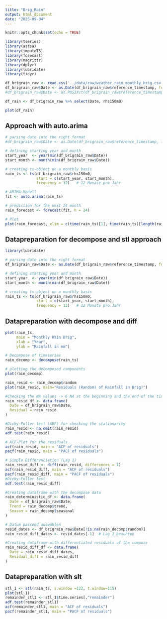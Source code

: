 ```yaml
---
title: "Brig_Rain"
output: html_document
date: "2025-09-04"
---
```


```r
knitr::opts_chunk$set(echo = TRUE)
```

```r
library(tseries)
library(astsa)
library(imputeTS)
library(forecast)
library(magrittr)
library(dplyr)
library(lubridate)
library(tidyr)
```


```r
df_brigrain_raw <- read.csv('../data/raw/weather_rain_monthly_brig.csv', header=TRUE, sep=';', na.strings='-')
df_brigrain_raw$Date <- as.Date(df_brigrain_raw$reference_timestamp, format = "%d.%m.%Y")
#df_brigrain_raw$Date <- as.POSIXct(df_brigrain_raw$reference_timestamp, format = "%d.%m.%Y %H:%M")

df_rain <- df_brigrain_raw %>% select(Date, rhs150m0)
```

```r
plot(df_rain)
```

## Approach with auto.arima

```r
# parsing date into the right format
#df_brigrain_raw$Date <- as.Date(df_brigrain_raw$reference_timestamp, format = "%d.%m.%Y")

# defining starting year and month
start_year  <- year(min(df_brigrain_raw$Date))
start_month <- month(min(df_brigrain_raw$Date))

# creating ts-object on a monthly basis
rain_ts <- ts(df_brigrain_raw$rhs150m0,
              start = c(start_year, start_month),
              frequency = 12)   # 12 Monate pro Jahr

# ARIMA-Modell
fit <- auto.arima(rain_ts)

# prediction for the next 24 month
rain_forecast <- forecast(fit, h = 24)

# Plot
plot(rain_forecast, xlim = c(time(rain_ts)[1], time(rain_ts)[length(rain_ts)] + 2))
```


## Datapreparation for decompose and stl approach

```r
library(lubridate)

# parsing date into the right format
df_brigrain_raw$Date <- as.Date(df_brigrain_raw$reference_timestamp, format = "%d.%m.%Y")

# defining starting year and month
start_year  <- year(min(df_brigrain_raw$Date))
start_month <- month(min(df_brigrain_raw$Date))

# creating ts-object on a monthly basis
rain_ts <- ts(df_brigrain_raw$rhs150m0,
              start = c(start_year, start_month),
              frequency = 12)   # 12 Monate pro Jahr
```


## Datapreparation with decompose and diff

```r
plot(rain_ts, 
     main = "Monthly Rain Brig", 
     xlab = "Year", 
     ylab = "Rainfall in mm")
```

```r
# Decompose of timeseries
rain_decomp <- decompose(rain_ts)

# plotting the decomposed components
plot(rain_decomp)
```

```r
rain_resid <- rain_decomp$random
plot(rain_resid, main="Residuals (Random) of Rainfall in Brig)")
```
```r
#Checking the NA values -> 6 NA at the beginning and the end of the time series
rain_resid_df <- data.frame(
  Date = df_brigrain_raw$Date,
  Residual = rain_resid
)
```


```r
#Dicky-Fuller test (ADF) for checking the stationarity
rain_resid <- na.omit(rain_resid)
adf.test(rain_resid)
```

```r
# ACF-Plot for the residuals
acf(rain_resid, main = "ACF of residuals")
pacf(rain_resid, main = "PACF of residuals")
```

```r
# Simple Differenciation (Lag 1)
rain_resid_diff <- diff(rain_resid, differences = 1)
acf(rain_resid_diff, main = "ACF of residuals")
pacf(rain_resid_diff, main = "PACF of residuals")
#Dicky-Fuller test
adf.test(rain_resid_diff)
```

```r
#Creating dataframe with the decompose data
rain_deterministic_df <- data.frame(
  Date = df_brigrain_raw$Date,
  Trend = rain_decomp$trend,
  Season = rain_decomp$seasonal
)

```

```r
# Datum passend auswählen
resid_dates <- df_brigrain_raw$Date[!is.na(rain_decomp$random)]
rain_resid_diff_dates <- resid_dates[-1]  # Lag 1 beachten

#Creating dataframe with differentiated residuals of the compose
rain_resid_diff_df <- data.frame(
  Date = rain_resid_diff_dates,  
  Residual_diff = rain_resid_diff
)
```

## Datapreparation with slt

```r
stl_1 <- stl(rain_ts, s.window =122, t.window=115)
plot(stl_1)
remainder_stl1 <- stl_1$time.series[,"remainder"]
adf.test(remainder_stl1)
acf(remainder_stl1, main = "ACF of residuals")
pacf(remainder_stl1, main = "PACF of residuals")
```

